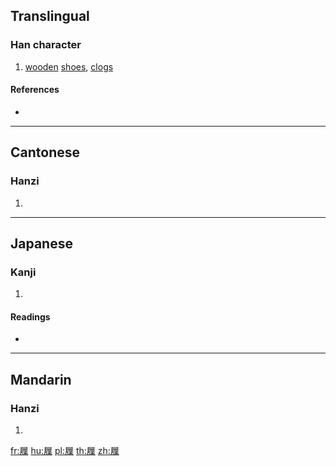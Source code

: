 ==Translingual==

===Han character===
{{Han char|rn=44|rad=尸|as=12|sn=15|four=77294|canj=SHOD,XSHOD|ids=⿸尸⿰彳枼}}

# [[wooden]] [[shoe]]s, [[clog]]s

====References====
* {{Han ref|kx=0303.480|dkj=07804|dj=0602.040|hdz=20980.020|uh=5C67|ud=23655|bh=E561|bd=58721}}

----

==Cantonese==

===Hanzi===
{{yue-hanzi|jyut=[[sit3]]|y=sit3}}

# {{defn|lang=yue|sort=尸12}}

----

==Japanese==

===Kanji===
{{ja-kanji|grade=|rs=尸12}}

# {{defn|lang=ja|sort=尸12}}

====Readings====
* {{ja-readings|on=[[てい]] (tei), [[たい]] (tai), [[せふ]] (sefu)|kun=[[しきわら]] (shikiwara), [[くつしき]] (kutsushiki)}}

----

==Mandarin==

===Hanzi===
{{cmn-hanzi|pin=[[xiè]] ([[xie4]])|wg=hsieh<sup>4</sup>}}

# {{defn|lang=cmn|sort=尸12}}

[[fr:屧]]
[[hu:屧]]
[[pl:屧]]
[[th:屧]]
[[zh:屧]]
